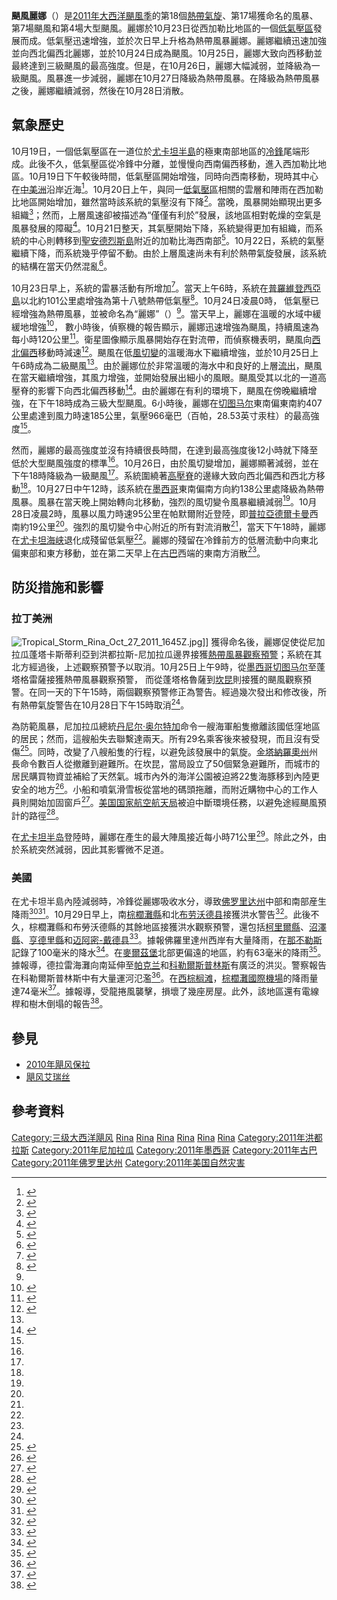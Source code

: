 {{noteTA
|G1=USState
}}
{{distinguish|飓风丽塔}}
{{Infobox Hurricane
| Name=颶風麗娜<br />{{lang|en|Hurricane Rina}}
| Type=颶風
| Year=2011
| Basin=Atl
| Image location=Hurricane Rina Oct 25 2011 1745Z.jpg
| Image name=10月25日，接近最高強度、在[[洪都拉斯|洪都拉斯]]近海的颶風麗娜
| Formed=2011年10月23日
| Dissipated=2011年10月29日
| Remnant low=10月28日
| 1-min winds=100
| Pressure=966
| Damages=2.3
| Fatalities=无
| Areas=[[中美洲|中美洲]]、[[尤卡坦半岛|尤卡坦半岛]]、[[古巴|古巴]]、[[佛罗里达州|佛罗里达州]]
| Hurricane season=[[2011年大西洋颶風季|2011年大西洋颶風季]]
}}

'''颶風麗娜'''（{{lang-en|Hurricane Rina}}）是[[2011年大西洋颶風季|2011年大西洋颶風季]]的第18個[[熱帶氣旋|熱帶氣旋]]、第17場獲命名的風暴、第7場颶風和第4場大型颶風。麗娜於10月23日從西加勒比地區的一個[[低气压|低氣壓區]]發展而成。低氣壓迅速增強，並於次日早上升格為熱帶風暴麗娜。麗娜繼續迅速加強並向西北偏西北麗娜，並於10月24日成為颶風。10月25日，麗娜大致向西移動並最終達到三級颶風的最高強度。但是，在10月26日，麗娜大幅減弱，並降級為一級颶風。風暴進一步減弱，麗娜在10月27日降級為熱帶風暴。在降級為熱帶風暴之後，麗娜繼續減弱，然後在10月28日消散。

==氣象歷史==
{{Storm path|Rina 2011 track.png}}
10月19日，一個低氣壓區在一道位於[[尤卡坦半島|尤卡坦半島]]的極東南部地區的[[冷鋒|冷鋒]]尾端形成。此後不久，低氣壓區從冷鋒中分離，並慢慢向西南偏西移動，進入西加勒比地區。10月19日下午較後時間，低氣壓區開始增強，同時向西南移動，現時其中心在[[中美洲|中美洲]]沿岸近海<ref>{{Cite web |url=http://www.nhc.noaa.gov/archive/gtwo/atl/201110191132/index.php?basin=atl&current_issuance=201110191132 |title=存档副本 |access-date=2017-06-30 |archive-date=2021-03-22 |archive-url=https://web.archive.org/web/20210322095152/https://www.nhc.noaa.gov/archive/gtwo/atl/201110191132/index.php?basin=atl&current_issuance=201110191132 |dead-url=no }}</ref>。10月20日上午，與同一[[低气压|低氣壓區]]相關的雲層和陣雨在西加勒比地區開始增加，雖然當時該系統的氣壓沒有下降<ref>{{cite web|last=Avila|first=Lixion|title=Tropical Weather Outlook|url=http://www.nhc.noaa.gov/archive/gtwo/atl/201110201151/index.php?basin=atl&current_issuance=201110201151|work=[[National_Hurricane_Center|National Hurricane Center]]|publisher=[[National_Oceanic_and_Atmospheric_Administration|National Oceanic and Atmospheric Administration]]|date=2011-10-20|accessdate=2011-10-26|archive-date=2021-03-22|archive-url=https://web.archive.org/web/20210322181944/https://www.nhc.noaa.gov/archive/gtwo/atl/201110201151/index.php?basin=atl&current_issuance=201110201151|dead-url=no}}</ref>。當晚，風暴開始顯現出更多組織<ref>{{cite web|last=Stewart|first=Stacy|title=Tropical Weather Outlook|url=http://www.nhc.noaa.gov/archive/gtwo/atl/201110202341/index.php?basin=atl&current_issuance=201110202341|work=National Hurricane Center|publisher=National Oceanic and Atmospheric Administration|date=2011-10-20|accessdate=2011-10-26|archive-date=2021-03-21|archive-url=https://web.archive.org/web/20210321212835/https://www.nhc.noaa.gov/archive/gtwo/atl/201110202341/index.php?basin=atl&current_issuance=201110202341|dead-url=no}}</ref>；然而，上層風速卻被描述為“僅僅有利於”發展，該地區相對乾燥的空氣是風暴發展的障礙<ref>{{cite web|last=Stewart|first=Stacy|title=Tropical Weather Outlook|url=http://www.nhc.noaa.gov/archive/gtwo/atl/201110210547/index.php?basin=atl&current_issuance=201110210547|work=National Hurricane Center|publisher=National Oceanic and Atmospheric Administration|date=2011-10-21|accessdate=2011-10-26|archive-date=2021-03-22|archive-url=https://web.archive.org/web/20210322031758/https://www.nhc.noaa.gov/archive/gtwo/atl/201110210547/index.php?basin=atl&current_issuance=201110210547|dead-url=no}}</ref>。10月21日整天，其氣壓開始下降，系統變得更加有組織，而系統的中心則轉移到[[聖安德烈斯島|聖安德烈斯島]]附近的加勒比海西南部<ref>{{cite web|last=Kimberlain|first=Todd|title=Tropical Weather Outlook|url=http://www.nhc.noaa.gov/archive/gtwo/atl/201110212350/index.php?basin=atl&current_issuance=201110212350|work=National Hurricane Center|publisher=National Oceanic and Atmospheric Administration|date=2011-10-21|accessdate=2011-10-26|archive-date=2021-03-21|archive-url=https://web.archive.org/web/20210321121229/https://www.nhc.noaa.gov/archive/gtwo/atl/201110212350/index.php?basin=atl&current_issuance=201110212350|dead-url=no}}</ref>。10月22日，系統的氣壓繼續下降，而系統幾乎停留不動。由於上層風速尚未有利於熱帶氣旋發展，該系統的結構在當天仍然混亂<ref>{{cite web|last=Avila|first=Lixion|title=Tropical Weather Outlook|url=http://www.nhc.noaa.gov/archive/gtwo/atl/201110221737/index.php?basin=atl&current_issuance=201110221737|work=National Hurricane Center|publisher=National Oceanic and Atmospheric Administration|date=2011-10-22|accessdate=2011-10-26|archive-date=2021-03-21|archive-url=https://web.archive.org/web/20210321162229/https://www.nhc.noaa.gov/archive/gtwo/atl/201110221737/index.php?basin=atl&current_issuance=201110221737|dead-url=no}}</ref>。

10月23日早上，系統的雷暴活動有所增加<ref>{{cite web|last=Kimberlain|first=Todd|title=Tropical Weather Outlook|url=http://www.nhc.noaa.gov/archive/gtwo/atl/201110230532/index.php?basin=atl&current_issuance=201110230532|work=National Hurricane Center|publisher=National Oceanic and Atmospheric Administration|date=2011-10-23|accessdate=2011-10-26|archive-date=2021-03-22|archive-url=https://web.archive.org/web/20210322102143/https://www.nhc.noaa.gov/archive/gtwo/atl/201110230532/index.php?basin=atl&current_issuance=201110230532|dead-url=no}}</ref>。當天{{lang|en|UTC}}上午6時，系統在[[普羅維登西亞島|普羅維登西亞島]]以北約101公里處增強為第十八號熱帶低氣壓<ref name=Rtcr>{{cite report|author=Eric S. Blake|title=Tropical Cyclone Report: Hurricane Rina|url={{NHC TCR url|id=AL182011_Rina}}|publisher=National Hurricane Center|accessdate=2012-07-22|date=2012-01-26|format=PDF}}</ref>。{{lang|en|UTC}}10月24日凌晨0時，
低氣壓已經增強為熱帶風暴，並被命名為“麗娜”（{{lang|en|Rina}}）<ref name=Rtcr/>。當天早上，麗娜在溫暖的水域中緩緩地增強<ref>{{cite web|last=Brown|first=Daniel|last2=Roberts|first2=Dave|work=National Hurricane Center|publisher=National Oceanic and Atmospheric Administration|date=2011-10-24|accessdate=2011-10-26|title=Tropical Storm Rina Discussion Four|url=http://www.nhc.noaa.gov/archive/2011/al18/al182011.discus.004.shtml?|archive-date=2021-03-27|archive-url=https://web.archive.org/web/20210327204501/https://www.nhc.noaa.gov/archive/2011/al18/al182011.discus.004.shtml|dead-url=no}}</ref>，
數小時後，{{link-en|53d天氣偵察中隊|53d Weather Reconnaissance Squadron|颶風獵人}}偵察機的報告顯示，麗娜迅速增強為颶風，持續風速為每小時120公里<ref>{{cite web|last=Brown|first=Daniel|last2=Roberts|first2=Dave|work=National Hurricane Center|publisher=National Oceanic and Atmospheric Administration|date=2011-10-24|accessdate=2011-10-26|title=Hurricane Rina Discussion Five|url=http://www.nhc.noaa.gov/archive/2011/al18/al182011.discus.005.shtml?|archive-date=2021-03-27|archive-url=https://web.archive.org/web/20210327133721/https://www.nhc.noaa.gov/archive/2011/al18/al182011.discus.005.shtml|dead-url=no}}</ref>。衛星圖像顯示風暴開始存在對流帶，而偵察機表明，颶風向[[罗盘方位|西北偏西]]移動時減速<ref>{{cite web|last=Brown|first=Daniel|work=National Hurricane Center|publisher=National Oceanic and Atmospheric Administration|date=2011-10-24|accessdate=2011-10-26|title=Hurricane Rina Discussion Six|url=http://www.nhc.noaa.gov/archive/2011/al18/al182011.discus.006.shtml?|archive-date=2021-03-26|archive-url=https://web.archive.org/web/20210326092137/https://www.nhc.noaa.gov/archive/2011/al18/al182011.discus.006.shtml|dead-url=no}}</ref>。颶風在低[[風切變|風切變]]的溫暖海水下繼續增強，並於{{lang|en|UTC}}10月25日上午6時成為二級颶風<ref name=Rtcr/>。由於麗娜位於非常溫暖的海水中和良好的上層[[流出_(氣象學)|流出]]，颶風在當天繼續增強，其風力增強，並開始發展出細小的風眼。颶風受其以北的一道高壓脊的影響下向西北偏西移動<ref>{{cite web|last=Brennan|first=Michael|work=National Hurricane Center|publisher=National Oceanic and Atmospheric Administration|date=2011-10-25|accessdate=2011-10-26|title=Hurricane Rina Discussion Nine|url=http://www.nhc.noaa.gov/archive/2011/al18/al182011.discus.009.shtml?|archive-date=2021-03-27|archive-url=https://web.archive.org/web/20210327210046/https://www.nhc.noaa.gov/archive/2011/al18/al182011.discus.009.shtml|dead-url=no}}</ref>。由於麗娜在有利的環境下，颶風在傍晚繼續增強，在{{lang|en|UTC}}下午18時成為三級大型颶風。6小時後，麗娜在[[切图马尔|切图马尔]]東南偏東南約407公里處達到風力時速185公里，氣壓966毫巴（百帕，28.53英寸汞柱）的最高強度<ref name=Rtcr/>。

然而，麗娜的最高強度並沒有持續很長時間，在達到最高強度後12小時就下降至低於大型颶風強度的標準<ref name=Rtcr/>。10月26日，由於風切變增加，麗娜顯著減弱，並在{{lang|en|UTC}}下午18時降級為一級颶風<ref name=Rtcr/>。系統圍繞著[[高壓脊|高壓脊]]的邊緣大致向西北偏西和西北方移動<ref name=Rtcr/>。{{lang|en|UTC}}10月27日中午12時，該系統在[[墨西哥|墨西哥]]{{link-en|圖盧姆 (墨西哥)|Tulum, Mexico|圖盧姆}}東南偏南方向約138公里處降級為熱帶風暴。風暴在當天晚上開始轉向北移動，強烈的風切變令風暴繼續減弱<ref name=Rtcr/>。{{lang|en|UTC}}10月28日凌晨2時，風暴以風力時速95公里在帕默爾附近登陸，即[[普拉亞德爾卡曼|普拉亞德爾卡曼]]西南約19公里<ref name=Rtcr/>。強烈的風切變令中心附近的所有對流消散<ref name=Rtcr/>，當天{{lang|en|UTC}}下午18時，麗娜在[[尤卡坦海峡|尤卡坦海峡]]退化成殘留低氣壓<ref name=Rtcr/>。麗娜的殘留在冷鋒前方的低層流動中向東北偏東部和東方移動，並在第二天早上在[[古巴|古巴]]西端的東南方消散<ref name=Rtcr/>。

==防災措施和影響==

===拉丁美洲===
[[File:Tropical_Storm_Rina_Oct_27_2011_1645Z.jpg|thumb]]]]
獲得命名後，麗娜促使從尼加拉瓜蓬塔卡斯蒂利亞到洪都拉斯-尼加拉瓜邊界接獲[[熱帶氣旋警告|熱帶風暴觀察預警]]；系統在其北方經過後，上述觀察預警予以取消。{{lang|en|UTC}}10月25日上午9時，從[[墨西哥|墨西哥]][[切图马尔|切图马尔]]至蓬塔格雷薩接獲熱帶風暴觀察預警，
而從蓬塔格魯薩到[[坎昆|坎昆]]則接獲的颶風觀察預警。在同一天的{{lang|en|UTC}}下午15時，兩個觀察預警修正為警告。經過幾次發出和修改後，所有熱帶氣旋警告在{{lang|en|UTC}}10月28日下午15時取消<ref name=Rtcr/>。

為防範風暴，尼加拉瓜總統[[丹尼尔·奥尔特加|丹尼尔·奥尔特加]]命令一艘海軍船隻撤離該國低窪地區的居民；然而，這艘船失去聯繫達兩天。所有29名乘客後來被發現，而且沒有受傷<ref>{{cite news|title=Missing Nicaraguan naval vessel rescued|url=https://www.google.com/hostednews/afp/article/ALeqM5jNVpVmapfH4c8RGxBmtS7aB3kiMA?docId=CNG.b9472591baf3c5b93f72fa660a4a76c7.21|newspaper=Agence France-Presse|date=2011-10-25|accessdate=2014-03-03|archive-date=2011-12-09|archive-url=https://web.archive.org/web/20111209085251/http://www.google.com/hostednews/afp/article/ALeqM5jNVpVmapfH4c8RGxBmtS7aB3kiMA?docId=CNG.b9472591baf3c5b93f72fa660a4a76c7.21|dead-url=no}}</ref>。同時，{{link-en|嘉年華郵輪|Carnival Cruise Lines}}改變了八艘船隻的行程，以避免該發展中的氣旋。[[金塔納羅奧州|金塔納羅奧州]]州長命令數百人從{{link-en|蓬塔阿倫|Punta Allen}}撤離到避難所。在坎昆，當局設立了50個緊急避難所，而城市的居民購買物資並補給了天然氣。城市內外的海洋公園被迫將22隻海豚移到內陸更安全的地方<ref>{{cite news|author=Isela Serrano|title=Hurricane Rina nears Mexico's beach resorts|url=http://uk.reuters.com/article/2011/10/26/uk-weather-caribbean-idUKTRE79P23A20111026|newspaper=Reuters|date=2011-10-26|accessdate=2014-03-03|archive-date=2013-02-01|archive-url=https://archive.today/20130201140007/http://uk.reuters.com/article/2011/10/26/uk-weather-caribbean-idUKTRE79P23A20111026|dead-url=yes}}</ref>。小船和噴氣滑雪板從當地的碼頭拖離，而附近購物中心的工作人員則開始加固窗戶<ref>{{cite news|title=Hurricane 'to hit tourist resorts in Mexico'|newspaper=The Irish Eagle|date=2011-10-26|accessdate=2014-03-03}}{{subscription required|via=Lexis Nexis}}</ref>。[[美国国家航空航天局|美国国家航空航天局]]被迫中斷環境任務，以避免途經颶風預計的路徑<ref>{{cite report|author=J.D. Harrington|author2=Michael Braukus|author3=Brandi Dean|title=NASA'S NEMMO Mission Ending Early Due to Hurricane Rina|url=http://www.nasa.gov/home/hqnews/2011/oct/HQ_11-363_NEEMO.html#.UxU9lvldVAp|publisher=National Aeronautics and Space Administration|work=National Aeronautics and Space Administration|date=2011-10-26|accessdate=2014-03-03|archive-date=2020-04-13|archive-url=https://web.archive.org/web/20200413183139/https://www.nasa.gov/home/hqnews/2011/oct/HQ_11-363_NEEMO.html#.UxU9lvldVAp|dead-url=no}}</ref>。

在[[尤卡坦半岛|尤卡坦半岛]]登陸時，麗娜在{{link-en|阿凡陀斯港|Puerto Aventuras}}產生的最大陣風接近每小時71公里<ref>{{cite report|author=Lixion A. Avila|title=Tropical Storm Rina Advisory Number 20|url=http://www.nhc.noaa.gov/archive/2011/al18/al182011.public.020.shtml|publisher=National Oceanic and Atmospheric Administration|work=National Hurricane Center|date=2011-10-27|accessdate=2014-03-03|archive-date=2021-03-28|archive-url=https://web.archive.org/web/20210328081725/https://www.nhc.noaa.gov/archive/2011/al18/al182011.public.020.shtml|dead-url=no}}</ref>。除此之外，由於系統突然減弱，因此其影響微不足道。

===美國===
在尤卡坦半島內陸減弱時，冷鋒從麗娜吸收水分，導致[[佛罗里达州|佛罗里达州]]中部和南部産生降雨<ref>{{cite web |url=http://www.wptv.com/dpp/weather/forecast/todays_forecast/latest-forecast-from-storm-team-5 |title=Latest forecast from Storm Team 5 |last=Weagle |first=Steve |date=2011-10-29 |publisher=[[WPTV-TV|WPTV-TV]] |accessdate=2011-10-29 |deadurl=yes |archiveurl=https://www.webcitation.org/62mpXSMA5?url=http://www.wptv.com/dpp/weather/forecast/todays_forecast/latest-forecast-from-storm-team-5 |archivedate=2011-10-29 |df= }}</ref><ref>{{cite web|url=http://www.weather.com/outlook/weather-news/news/articles/wet-south-florida_2011-10-27 |title=More Liquid Sunshine for Florida |author1=Morris, Casey |author2=Kellogg, Becky |date=2011-10-29 |publisher=[[The_Weather_Channel|The Weather Channel]] |accessdate=2011-10-29 |deadurl=yes |archiveurl=https://web.archive.org/web/20111029052903/http://www.weather.com/outlook/weather-news/news/articles/wet-south-florida_2011-10-27 |archivedate=2011-10-29 |df= }}</ref>。10月29日早上，南[[棕櫚灘縣|棕櫚灘縣]]和北[[布劳沃德县|布劳沃德县]]接獲洪水警告<ref name="warning">{{cite web |url=http://forecast.weather.gov/wwamap/wwatxtget.php?cwa%3Dmfl%26wwa%3Dflash%20flood%20warning |archive-url=https://www.webcitation.org/62mpuBb0m?url=http://forecast.weather.gov/wwamap/wwatxtget.php?cwa=mfl&wwa=flash%20flood%20warning |dead-url=yes |archive-date=2011-10-29 |title=Flash Flood Warning |last=Gregoria |date=2011-10-28 |publisher=[[National_Weather_Service|National Weather Service]] |accessdate=2011-10-29 |df= }}</ref>。此後不久，棕櫚灘縣和布勞沃德縣的其餘地區接獲洪水觀察預警，還包括[[柯里爾縣|柯里爾縣]]、[[沼澤縣|沼澤縣]]、[[亨德里縣_(佛羅里達州)|亨德里縣]]和[[迈阿密-戴德县|迈阿密-戴德县]]<ref>{{cite web |url=http://forecast.weather.gov/wwamap/wwatxtget.php?cwa%3Dmfl%26wwa%3Dflood%20watch |archive-url=https://www.webcitation.org/62mqX1fAs?url=http://forecast.weather.gov/wwamap/wwatxtget.php?cwa=mfl&wwa=flood%20watch |dead-url=yes |archive-date=2011-10-29 |title=Flood Watch |date=2011-10-28 |publisher=National Weather Service |accessdate=2011-10-29 |df= }}</ref>。據報佛羅里達州西岸有大量降雨，在[[那不勒斯_(佛罗里达州)|那不勒斯]]記錄了100毫米的降水<ref>{{cite web |url=http://www.srh.noaa.gov/data/obhistory/KAPF.html |title=Weather observations for the past three days – Naples, Florida |date=2011-10-29 |publisher=National Weather Service |accessdate=2011-10-29 |deadurl=yes |archiveurl=https://www.webcitation.org/62nnBitDr?url=http://www.srh.noaa.gov/data/obhistory/KAPF.html |archivedate=2011-10-29 |df= }}</ref>。在[[麥爾茲堡|麥爾茲堡]]北部更偏遠的地區，{{link-en|佛羅里達州西南部國際機場|Southwest Florida International Airport}}約有63毫米的降雨<ref>{{cite web |url=http://www.srh.noaa.gov/data/obhistory/KRSW.html |title=Weather observations for the past three days – Fort Myers, SW Florida Intl Airport |date=2011-10-29 |publisher=National Weather Service |accessdate=2011-10-29 |deadurl=yes |archiveurl=https://www.webcitation.org/62nnzmMQ5?url=http://www.srh.noaa.gov/data/obhistory/KRSW.html |archivedate=2011-10-29 |df= }}</ref>。據報導，德拉雷海灘向南延伸至[[帕克兰_(佛罗里达州)|帕克兰]]和[[科勒爾斯普林斯|科勒爾斯普林斯]]有廣泛的洪災。警察報告在科勒爾斯普林斯中有大量運河氾濫<ref>{{cite web |url=http://www.srh.noaa.gov/mfl/hazards/polygon_map.php?n%3DFFWMFL-0002S1%26title%3DFlood%20warning |archive-url=https://www.webcitation.org/62mrUGQsw?url=http://www.srh.noaa.gov/mfl/hazards/polygon_map.php?n=FFWMFL-0002S1&title=Flood%20warning |dead-url=yes |archive-date=2011-10-29 |title=Flash Flood Statement |last=Gregoria |date=2011-10-28 |publisher=National Weather Service |accessdate=2011-10-29 |df= }}</ref>。在[[西棕榈滩|西棕榈滩]]，[[棕櫚灘國際機場|棕櫚灘國際機場]]的降雨量達74毫米<ref>{{cite web |url=http://www.srh.noaa.gov/data/obhistory/KPBI.html |title=Weather observations for the past three days – West Palm Beach, Palm Beach International Airport |date=2011-10-29 |publisher=National Weather Service |accessdate=2011-10-29 |deadurl=yes |archiveurl=https://www.webcitation.org/62nWnYVgx?url=http://www.srh.noaa.gov/data/obhistory/KPBI.html |archivedate=2011-10-29 |df= }}</ref>。據報導，{{link-en|霍布桑德 (佛羅里達州)|Hobe Sound, Florida|霍布桑德}}受龍捲風襲擊，損壞了幾座房屋。此外，該地區還有電線桿和樹木倒塌的報告<ref>{{cite web|url=http://www.wptv.com/dpp/news/region_martin_county/hobe_sound/reports-of-tornadoes-touching-down-saturday-morning-in-hobe-sound- |title=Reports of tornadoes touching down Saturday morning in Hobe Sound |date=2011-10-29 |publisher=WPTV |accessdate=2011-10-29 |deadurl=yes |archiveurl=https://web.archive.org/web/20111030195909/http://www.wptv.com/dpp/news/region_martin_county/hobe_sound/reports-of-tornadoes-touching-down-saturday-morning-in-hobe-sound- |archivedate=2011-10-30 |df= }}</ref>。

==參見==
{{portal|热带气旋}}
*[[2010年飓风保拉|2010年飓风保拉]]
*[[飓风艾瑞丝|飓风艾瑞丝]]

==參考資料==
{{reflist|2}}
{{Commons category-inline|Hurricane Rina (2011)}}

{{2011年大西洋飓风季}}

[[Category:三级大西洋飓风|Category:三级大西洋飓风]]
[[Category:2011年大西洋飓风季|Rina]]
[[Category:影响古巴的热带气旋|Rina]]
[[Category:影响佛罗里达州的热带气旋|Rina]]
[[Category:影响洪都拉斯的热带气旋|Rina]]
[[Category:影响尼加拉瓜的热带气旋|Rina]]
[[Category:影响墨西哥的北大西洋热带气旋|Rina]]
[[Category:2011年洪都拉斯|Category:2011年洪都拉斯]]
[[Category:2011年尼加拉瓜|Category:2011年尼加拉瓜]]
[[Category:2011年墨西哥|Category:2011年墨西哥]]
[[Category:2011年古巴|Category:2011年古巴]]
[[Category:2011年佛罗里达州|Category:2011年佛罗里达州]]
[[Category:2011年美国自然灾害|Category:2011年美国自然灾害]]